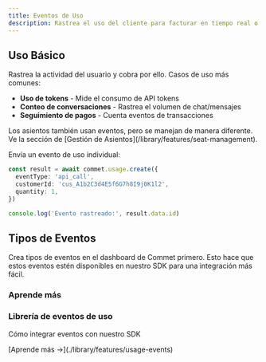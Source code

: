 ```yaml
---
title: Eventos de Uso
description: Rastrea el uso del cliente para facturar en tiempo real o por batches
---
```


## Uso Básico

Rastrea la actividad del usuario y cobra por ello. Casos de uso más comunes:

- **Uso de tokens** - Mide el consumo de API tokens
- **Conteo de conversaciones** - Rastrea el volumen de chat/mensajes  
- **Seguimiento de pagos** - Cuenta eventos de transacciones

<Callout type="info">
Los asientos también usan eventos, pero se manejan de manera diferente. Ve la sección de [Gestión de Asientos](/library/features/seat-management).
</Callout>

Envía un evento de uso individual:

```typescript
const result = await commet.usage.create({
  eventType: 'api_call',
  customerId: 'cus_A1b2C3d4E5f6G7h8I9j0K1l2',
  quantity: 1,
})

console.log('Evento rastreado:', result.data.id)
```

## Tipos de Eventos

Crea tipos de eventos en el dashboard de Commet primero. Esto hace que estos eventos estén disponibles en nuestro SDK para una integración más fácil.

### Aprende más

<div className="grid grid-cols-1 md:grid-cols-2 gap-4">
  <div className="border rounded-lg p-4">
    <h3 className="font-semibold mt-0">Librería de eventos de uso</h3>
    <p className="text-sm text-muted-foreground">Cómo integrar eventos con nuestro SDK</p>
    <p className="text-sm">[Aprende más →](./library/features/usage-events)</p>
  </div>
</div>
